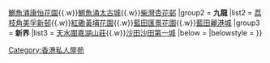 <!--
香港藍籌屋苑，就是從[[股票]]市場引申出來的一個概念。一般是指規模較大，成交活躍，價格穩定，在房屋市場占重要地位的大型[[屋苑]]。藍籌屋苑，也是相對穩妥的物業，即使市場風雲變幻，其抗[[風險]]能力也是有保障的。

1. 鰂魚涌 [[太古城]]，香港藍籌屋苑之首，受香港中產及日韓人士歡迎；商場[[太古城中心]]更為全港島最大型；位置極佳，前往[[中環]]只需十分鐘。

2. 鰂魚涌 [[康怡花園]]，依山而建，鄰近太古城，受中產人士歡迎；附近亦有大型日本百貨公司。

3. 鴨脷洲 [[海怡半島]]，沿海岸而建，大部分單位均可以欣賞海景及山景；南港島線沿線，交通方便。

4. 柴灣 [[杏花邨]]，部份樓宇位於海旁，環境清幽；港鐵杏花邨站上蓋，交通便利。

5. 紅磡 [[黃埔花園]]，規模龐大，區內配套齊全，居住環境自給自足。

6. 藍田 [[匯景花園]]，港鐵藍田站上蓋，交通配套一流，向南前排單位享有維港海景。

7. 藍田 [[麗港城]]，位置偏遠，自成一角，但樓價吸引，景觀亦十分開揚。

8. 荔枝角 [[美孚新邨]]，全球樓宇數目最多的屋苑；交通便利，樓價亦相當吸引。

9. 沙田 [[沙田第一城]]，新界區最大型屋苑，配套設施齊全，交通方便，附近有大型商場[[新城市廣場]]。

10. 天水圍 [[嘉湖山莊]]，休憩空間極高，有園林、泳池、球場等，環境清幽；基本配套齊全，樓價亦十分吸引。
-->
{{Navbox
|title=香港十大藍籌私人屋苑
|navbar =
|name   = 香港十大藍籌私人屋苑
|image  = 
|group1 = '''香港島'''
|list1  = [[鴨脷洲]][[海怡半島]]{{.w}}[[鰂魚涌]][[康怡花園]]{{.w}}[[鰂魚涌]][[太古城]]{{.w}}[[柴灣]][[杏花邨]] 
|group2 = '''九龍'''
|list2  = [[荔枝角]][[美孚新邨]]{{.w}}[[紅磡]][[黃埔花園]]{{.w}}[[藍田 (香港)|藍田]][[匯景花園]]{{.w}}[[藍田 (香港)|藍田]][[麗港城]] 
|group3 = '''新界'''
|list3  = [[天水圍]][[嘉湖山莊]]{{.w}}[[沙田 (香港)|沙田]][[沙田第一城]]
|below  = 
|belowstyle = 
}}
<noinclude>[[Category:香港私人屋苑]]</noinclude>